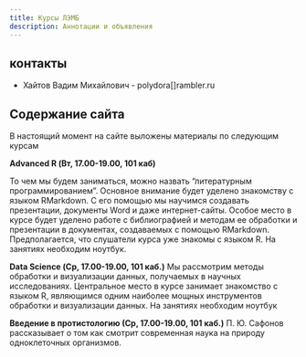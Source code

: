 ```yaml
---
title: Курсы ЛЭМБ
description: Аннотации и объявления 
---
```

 
## контакты

- Хайтов Вадим Михайлович - polydora[]rambler.ru

## Содержание сайта
В настоящий момент на сайте выложены материалы по следующим курсам

**Advanced R (Вт, 17.00-19.00, 101 каб)**

То чем мы будем заниматься, можно назвать "литературным программированием". Основное внимание будет уделено знакомству с языком RMarkdown. С его помощью мы научимся создавать презентации, документы Word и даже интернет-сайты. Особое место в курсе будет уделено работе с библиографией и методам ее обработки и презентации в документах, создаваемых с помощью RMarkdown. Предполагается, что слушатели курса уже знакомы с языком R. На занятиях необходим ноутбук.

**Data Science (Ср, 17.00-19.00, 101 каб.)**
Мы рассмотрим методы обработки и визуализации данных, получаемых в научных исследованиях. Центральное место в курсе занимает знакомство с языком R, являющимся одним наиболее мощных инструментов обработки и визуализации данных. На занятиях необходим ноутбук



**Введение в протистологию (Ср, 17.00-19.00, 101 каб.)**
П. Ю. Сафонов рассказывает о том как смотрит современная наука на природу одноклеточных организмов.